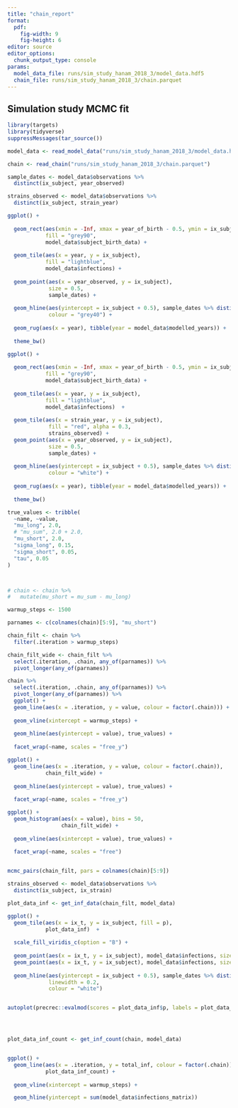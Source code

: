 ```yaml
---
title: "chain_report"
format:
  pdf:
    fig-width: 9
    fig-height: 6
editor: source
editor_options: 
  chunk_output_type: console
params:
  model_data_file: runs/sim_study_hanam_2018_3/model_data.hdf5
  chain_file: runs/sim_study_hanam_2018_3/chain.parquet
---
```


## Simulation study MCMC fit

```r
library(targets)
library(tidyverse)
suppressMessages(tar_source())

model_data <- read_model_data("runs/sim_study_hanam_2018_3/model_data.hdf5")

chain <- read_chain("runs/sim_study_hanam_2018_3/chain.parquet")
```

```r

sample_dates <- model_data$observations %>%
  distinct(ix_subject, year_observed)

strains_observed <- model_data$observations %>%
  distinct(ix_subject, strain_year)

ggplot() +
  
  geom_rect(aes(xmin = -Inf, xmax = year_of_birth - 0.5, ymin = ix_subject - 0.5, ymax = ix_subject + 0.5),
            fill = "grey90",
            model_data$subject_birth_data) +
  
  geom_tile(aes(x = year, y = ix_subject),
            fill = "lightblue",
            model_data$infections) +
  
  geom_point(aes(x = year_observed, y = ix_subject),
             size = 0.5,
             sample_dates) +
  
  geom_hline(aes(yintercept = ix_subject + 0.5), sample_dates %>% distinct(ix_subject),
             colour = "grey40") +
  
  geom_rug(aes(x = year), tibble(year = model_data$modelled_years)) +
  
  theme_bw()

ggplot() +
  
  geom_rect(aes(xmin = -Inf, xmax = year_of_birth - 0.5, ymin = ix_subject - 0.5, ymax = ix_subject + 0.5),
            fill = "grey90",
            model_data$subject_birth_data) +
  
  geom_tile(aes(x = year, y = ix_subject),
            fill = "lightblue",
            model_data$infections)  +
  
  geom_tile(aes(x = strain_year, y = ix_subject),
             fill = "red", alpha = 0.3,
             strains_observed) +
  geom_point(aes(x = year_observed, y = ix_subject),
             size = 0.5,
             sample_dates) +
  
  geom_hline(aes(yintercept = ix_subject + 0.5), sample_dates %>% distinct(ix_subject),
             colour = "white") +
  
  geom_rug(aes(x = year), tibble(year = model_data$modelled_years)) +
  
  theme_bw()
```

```r

true_values <- tribble(
  ~name, ~value,
  "mu_long", 2.0,
  # "mu_sum", 2.0 + 2.0,
  "mu_short", 2.0,
  "sigma_long", 0.15,
  "sigma_short", 0.05,
  "tau", 0.05
)



# chain <- chain %>%
#   mutate(mu_short = mu_sum - mu_long)

warmup_steps <- 1500

parnames <- c(colnames(chain)[5:9], "mu_short")

chain_filt <- chain %>%
  filter(.iteration > warmup_steps)

chain_filt_wide <- chain_filt %>% 
  select(.iteration, .chain, any_of(parnames)) %>%
  pivot_longer(any_of(parnames))

```

```r

chain %>%
  select(.iteration, .chain, any_of(parnames)) %>%
  pivot_longer(any_of(parnames)) %>%
  ggplot() +
  geom_line(aes(x = .iteration, y = value, colour = factor(.chain))) +
  
  geom_vline(xintercept = warmup_steps) +
  
  geom_hline(aes(yintercept = value), true_values) +
  
  facet_wrap(~name, scales = "free_y")

ggplot() +
  geom_line(aes(x = .iteration, y = value, colour = factor(.chain)),
            chain_filt_wide) +
  
  geom_hline(aes(yintercept = value), true_values) +
  
  facet_wrap(~name, scales = "free_y")

ggplot() +
  geom_histogram(aes(x = value), bins = 50,
                 chain_filt_wide) +
  
  geom_vline(aes(xintercept = value), true_values) +
  
  facet_wrap(~name, scales = "free")


mcmc_pairs(chain_filt, pars = colnames(chain)[5:9])

```

```r


strains_observed <- model_data$observations %>%
  distinct(ix_subject, ix_strain)

plot_data_inf <- get_inf_data(chain_filt, model_data)

ggplot() +
  geom_tile(aes(x = ix_t, y = ix_subject, fill = p),
            plot_data_inf)  +
  
  scale_fill_viridis_c(option = "B") +
  
  geom_point(aes(x = ix_t, y = ix_subject), model_data$infections, size = 1.0, colour = "white") +
  geom_point(aes(x = ix_t, y = ix_subject), model_data$infections, size = 0.5, stroke = 0.5, colour = "black") +
  
  geom_hline(aes(yintercept = ix_subject + 0.5), sample_dates %>% distinct(ix_subject),
             linewidth = 0.2,
             colour = "white")


autoplot(precrec::evalmod(scores = plot_data_inf$p, labels = plot_data_inf$inf), curvetype = "ROC")




plot_data_inf_count <- get_inf_count(chain, model_data)


ggplot() +
  geom_line(aes(x = .iteration, y = total_inf, colour = factor(.chain)),
            plot_data_inf_count) +
  
  geom_vline(xintercept = warmup_steps) +

  geom_hline(yintercept = sum(model_data$infections_matrix))


```
